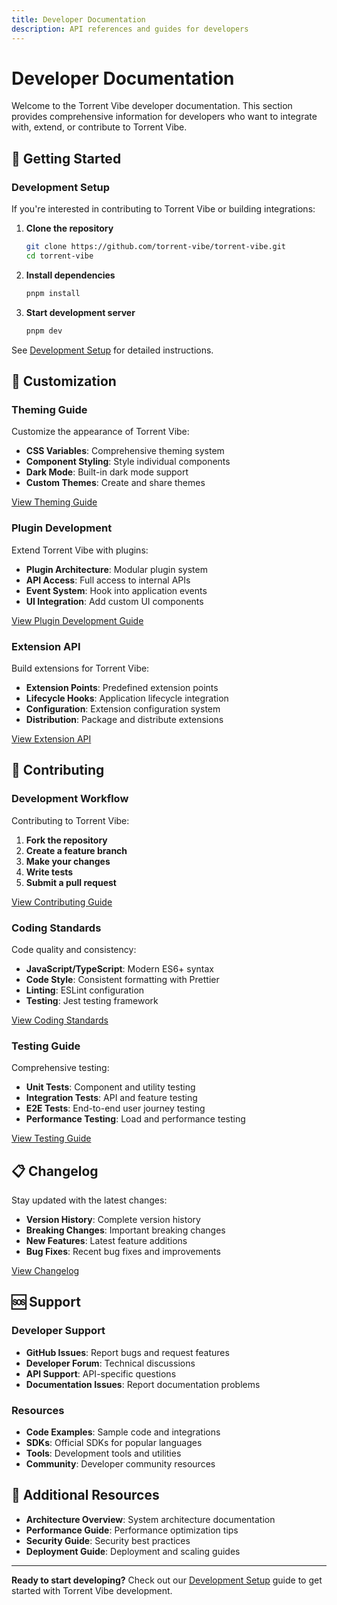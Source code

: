 ```yaml
---
title: Developer Documentation
description: API references and guides for developers
---
```


# Developer Documentation

Welcome to the Torrent Vibe developer documentation. This section provides comprehensive information for developers who want to integrate with, extend, or contribute to Torrent Vibe.

## 🚀 Getting Started

### Development Setup

If you're interested in contributing to Torrent Vibe or building integrations:

1. **Clone the repository**
   ```bash
   git clone https://github.com/torrent-vibe/torrent-vibe.git
   cd torrent-vibe
   ```

2. **Install dependencies**
   ```bash
   pnpm install
   ```

3. **Start development server**
   ```bash
   pnpm dev
   ```

See [Development Setup](contributing/development-setup) for detailed instructions.

## 🔧 Customization

### Theming Guide

Customize the appearance of Torrent Vibe:

- **CSS Variables**: Comprehensive theming system
- **Component Styling**: Style individual components
- **Dark Mode**: Built-in dark mode support
- **Custom Themes**: Create and share themes

[View Theming Guide](customization/theming-guide)

### Plugin Development

Extend Torrent Vibe with plugins:

- **Plugin Architecture**: Modular plugin system
- **API Access**: Full access to internal APIs
- **Event System**: Hook into application events
- **UI Integration**: Add custom UI components

[View Plugin Development Guide](customization/plugin-development)

### Extension API

Build extensions for Torrent Vibe:

- **Extension Points**: Predefined extension points
- **Lifecycle Hooks**: Application lifecycle integration
- **Configuration**: Extension configuration system
- **Distribution**: Package and distribute extensions

[View Extension API](customization/extension-api)

## 🤝 Contributing

### Development Workflow

Contributing to Torrent Vibe:

1. **Fork the repository**
2. **Create a feature branch**
3. **Make your changes**
4. **Write tests**
5. **Submit a pull request**

[View Contributing Guide](contributing/)

### Coding Standards

Code quality and consistency:

- **JavaScript/TypeScript**: Modern ES6+ syntax
- **Code Style**: Consistent formatting with Prettier
- **Linting**: ESLint configuration
- **Testing**: Jest testing framework

[View Coding Standards](contributing/coding-standards)

### Testing Guide

Comprehensive testing:

- **Unit Tests**: Component and utility testing
- **Integration Tests**: API and feature testing
- **E2E Tests**: End-to-end user journey testing
- **Performance Testing**: Load and performance testing

[View Testing Guide](contributing/testing)

## 📋 Changelog

Stay updated with the latest changes:

- **Version History**: Complete version history
- **Breaking Changes**: Important breaking changes
- **New Features**: Latest feature additions
- **Bug Fixes**: Recent bug fixes and improvements

[View Changelog](changelog)

## 🆘 Support

### Developer Support

- **GitHub Issues**: Report bugs and request features
- **Developer Forum**: Technical discussions
- **API Support**: API-specific questions
- **Documentation Issues**: Report documentation problems

### Resources

- **Code Examples**: Sample code and integrations
- **SDKs**: Official SDKs for popular languages
- **Tools**: Development tools and utilities
- **Community**: Developer community resources

## 📖 Additional Resources

- **Architecture Overview**: System architecture documentation
- **Performance Guide**: Performance optimization tips
- **Security Guide**: Security best practices
- **Deployment Guide**: Deployment and scaling guides

---

**Ready to start developing?** Check out our [Development Setup](contributing/development-setup) guide to get started with Torrent Vibe development.